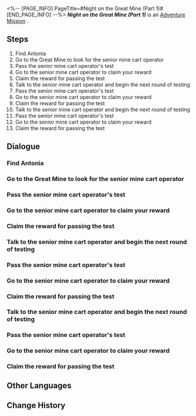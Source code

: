 <%-- [PAGE_INFO]
PageTitle=#Night on the Great Mine (Part 1)#
[END_PAGE_INFO] --%>
{{Stub|Dialogue, characters, and location(s)}}
{{Mission Infobox
|id            = 2010401
|title         = 
|image         = Mission Night on the Great Mine (Part 1).png
|type          = Adventure
|event_name    = 
|chapter       = 
|requirements  = [[Trailblaze Mission]] ''[[Lying in Rust]]'' completed
|summary       = After a series of challenges, you seem to have finally gotten the knack for being a mine cart operator's assistant.<br />The Senior Miner says that he's also prepared a series of questions to test his apprentice. Naturally, the burden of demonstrating the correct way to operate mine carts for his apprentice has been relegated to you, the "Ace Assistant."
|characters    = <!--characters that appear in this mission-->
|startLocation = <!--location as it intially appears on the mission screen-->
|world         = <!--i.e. Penacony-->
|area          = <!--i.e. A Child's Dream-->
|prev          = 
|next          = 
|exp           = 100
|credits       = 5000
|stellarJade   = 
|other         = {{Card List|Condensed Aether*1; Shield*100|delim=;}}
}}
'''''Night on the Great Mine (Part 1)''''' is an [[Adventure Mission]]<!--in [world]-->.

==Steps==
# Find Antonia
# Go to the Great Mine to look for the senior mine cart operator
# Pass the senior mine cart operator's test
# Go to the senior mine cart operator to claim your reward
# Claim the reward for passing the test
# Talk to the senior mine cart operator and begin the next round of testing
# Pass the senior mine cart operator's test
# Go to the senior mine cart operator to claim your reward
# Claim the reward for passing the test
# Talk to the senior mine cart operator and begin the next round of testing
# Pass the senior mine cart operator's test
# Go to the senior mine cart operator to claim your reward
# Claim the reward for passing the test

<!--
==Gameplay Notes==

--><!--
==Trial Character==

-->
==Dialogue==
{{Stub Dialogue}}
===Find Antonia===
{{Mission Description|type=adventure|location=<!--to be added-->|Looks like supervisor Antonia from Boulder Town wants to talk to you. Go ask her what it might be about.}}
{{Dialogue Start}}
:{{tx}}
{{Dialogue End}}

===Go to the Great Mine to look for the senior mine cart operator===
{{Mission Description|type=adventure|location=<!--to be added-->|update|According to Supervisor Antonia's description, a senior mine cart operator is troubling over his not-too-bright apprentice over at the Great Mine. He's waiting for you, the Ace Assistant, to save him...<br />Your lack of knowledge in mine carts and education is not a problem, because all of it can be substituted with the spirit of Trailblazing.<br />There's no time to waste, go to the Great Mine and find the senior mine cart operator and begin your trailblazing!}}
{{Dialogue Start}}
:{{tx}}
{{Dialogue End}}

===Pass the senior mine cart operator's test===
{{Mission Description|type=adventure|location=<!--to be added-->|update|The senior mine cart operator prepared the Mine Cart Puzzle in front of you. Solve it promptly.}}
{{Dialogue Start}}
:{{tx}}
{{Dialogue End}}

===Go to the senior mine cart operator to claim your reward===
{{Mission Description|type=adventure|location=<!--to be added-->|update|With your ingenuity, you quickly solved the mine cart puzzle set up by the senior mine cart operator.<br />Go ask him what the reward is &mdash; there is usually a reward for this kind of task, isn't there?}}
{{Dialogue Start}}
:{{tx}}
{{Dialogue End}}

===Claim the reward for passing the test===
{{Mission Description|type=adventure|location=<!--to be added-->|update|The senior mine cart operator prepared the rewards for solving the puzzle. Collect them now.}}
{{Dialogue Start}}
:{{tx}}
{{Dialogue End}}

===Talk to the senior mine cart operator and begin the next round of testing===
{{Mission Description|type=adventure|location=<!--to be added-->|update|The senior mine cart operator seems to have prepared a new puzzle. Go and inquire about his preparation}}
{{Dialogue Start}}
:{{tx}}
{{Dialogue End}}

===Pass the senior mine cart operator's test===
{{Mission Description|type=adventure|location=<!--to be added-->|update|The senior mine cart operator prepared the Mine Cart Puzzle in front of you. Solve it promptly.}}
{{Dialogue Start}}
:{{tx}}
{{Dialogue End}}

===Go to the senior mine cart operator to claim your reward===
{{Mission Description|type=adventure|location=<!--to be added-->|update|With your ingenuity, you quickly solve the mine cart puzzle set up by the senior mine cart operator.<br />Go ask him about the reward &mdash; there is usually a reward for this kind of task, isn't there?}}
{{Dialogue Start}}
:{{tx}}
{{Dialogue End}}

===Claim the reward for passing the test===
{{Mission Description|type=adventure|location=<!--to be added-->|update|The senior mine cart operator prepared the rewards for solving the puzzle. Collect them now.}}
{{Dialogue Start}}
:{{tx}}
{{Dialogue End}}

===Talk to the senior mine cart operator and begin the next round of testing===
{{Mission Description|type=adventure|location=<!--to be added-->|update|The senior mine cart operator seems to have prepared a new puzzle. Go and inquire about his preparation}}
{{Dialogue Start}}
:{{tx}}
{{Dialogue End}}

===Pass the senior mine cart operator's test===
{{Mission Description|type=adventure|location=<!--to be added-->|update|The senior mine cart operator prepared the Mine Cart Puzzle in front of you. Solve it promptly.}}
{{Dialogue Start}}
:{{tx}}
{{Dialogue End}}

===Go to the senior mine cart operator to claim your reward===
{{Mission Description|type=adventure|location=<!--to be added-->|update|With your ingenuity, you quickly solve the mine cart puzzle set up by the senior mine cart operator.<br />Go ask him about the reward &mdash; there is usually a reward for this kind of task, isn't there?}}
{{Dialogue Start}}
:{{tx}}
{{Dialogue End}}

===Claim the reward for passing the test===
{{Mission Description|type=adventure|location=<!--to be added-->|update|Sharing every trick in the book, the senior miner attempts to teach his apprentice the skill of dispatching mine carts. However, the apprentice does not seem to be grasping the concept &mdash; or maybe it's because he doesn't want to.<br />The situation turns very awkward, and you finally realize that the Ace Assistant is meant to find a solution in situations like this... even if you were forced to do so.<br />Hardwork will always be rewarded, and destiny will send its gifts to every champion that passes the mine cart exam... although it was passed on by the senior miner this time, you should still accept it with gratitude.}}
{{Dialogue Start}}
:{{tx}}
{{Dialogue End}}

==Other Languages==
{{Other Languages
|en   = Night on the Great Mine (Part 1)
|zhs  = 大矿区铁道之夜•其一
|zht  = 大礦區鐵道之夜•其一
|ja   = 大鉱区鉄道の夜・その1
|ko   = 큰 광산구역 철도의 밤•1
|es   = Noche en la mina principal I
|fr   = Soirée dans la Grande mine (partie 1)
|ru   = Ночь в Большой шахте I
|th   = ค่ำคืนในโซนเหมืองใหญ่ (1)
|vi   = Đêm Ở Khu Mỏ Khổng Lồ-1
|de   = Nacht in der großen Mine (Teil 1)
|id   = Malam di Great Mine (Bag. 1)
|pt   = Noite na Grande Mina (Parte 1)
}}

==Change History==
{{Change History|1.0}}

